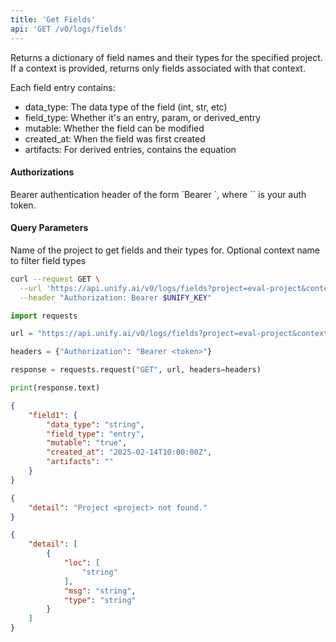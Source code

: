 ```yaml
---
title: 'Get Fields'
api: 'GET /v0/logs/fields'
---
```

Returns a dictionary of field names and their types for the specified project.
If a context is provided, returns only fields associated with that context.

Each field entry contains:
- data_type: The data type of the field (int, str, etc)
- field_type: Whether it's an entry, param, or derived_entry
- mutable: Whether the field can be modified
- created_at: When the field was first created
- artifacts: For derived entries, contains the equation

#### Authorizations

<ParamField header="Authorization" type="string" required="true">
  Bearer authentication header of the form `Bearer <token>`, where `<token>` is your auth token.
</ParamField>

#### Query Parameters

<ParamField query="project" type="string" required="true">
Name of the project to get fields and their types for.
</ParamField>

<ParamField query="context" type="string | null"  default={default}>
Optional context name to filter field types
</ParamField>

<RequestExample>

```bash cURL
curl --request GET \
  --url 'https://api.unify.ai/v0/logs/fields?project=eval-project&context=training' \
  --header "Authorization: Bearer $UNIFY_KEY"
```

```python Python
import requests

url = "https://api.unify.ai/v0/logs/fields?project=eval-project&context=training"

headers = {"Authorization": "Bearer <token>"}

response = requests.request("GET", url, headers=headers)

print(response.text)
```

</RequestExample>
<ResponseExample>

```json 200
{
    "field1": {
        "data_type": "string",
        "field_type": "entry",
        "mutable": "true",
        "created_at": "2025-02-14T10:00:00Z",
        "artifacts": ""
    }
}
```

```json 404
{
    "detail": "Project <project> not found."
}
```

```json 422
{
    "detail": [
        {
            "loc": [
                "string"
            ],
            "msg": "string",
            "type": "string"
        }
    ]
}
```

</ResponseExample>
